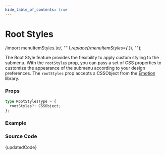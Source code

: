 ```yaml
---
hide_table_of_contents: true
---
```



# Root Styles

  /import menuItemStyles.*\n/,
  ""
).replace(/menuItemStyles={.*}/, "");

The Root Style feature provides the flexibility to apply custom styling to the submenu. With the `rootStyles` prop, you can pass a set of CSS properties to customize the appearance of the submenu according to your design preferences. The `rootStyles` prop accepts a CSSObject from the [Emotion](https://emotion.sh/docs/introduction) library.

### Props

```ts noCopy
type RootStylesType = {
  rootStyles?: CSSObject;
};
```

### Example

<BrowserWindow url="/horizontal-menu/submenu/root-styles">
  <Provider>
    <RootStyles />
  </Provider>
</BrowserWindow>

### Source Code

<TsToJsCodeSnippet>{updatedCode}</TsToJsCodeSnippet>
